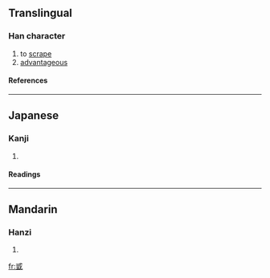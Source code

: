 ==Translingual==
===Han character===
{{Han char|rn=62|rad=戈|as=07|sn=11|four=|canj=戈口一土 (IRMG)}}
# to [[scrape]]
# [[advantageous]]
====References====
{{Han ref|kx=0413.050|dkj=11599|dj=0755.310|hdz=21406.110|uh=621C|ud=25116}}
----
==Japanese==
===Kanji===
{{ja-kanji|grade=|rs=戈07}}
# {{defn|Japanese}} 
====Readings====
{{ja-readings|on=[[てつ]] (tetsu), [[でち]] (dechi)|kun=[[するどい]] (surudoi), [[きる]] (kiru)}}
----
==Mandarin==
===Hanzi===
{{cmn-hanzi|pin=[[dié]] (die2)|wg=tieh<sup>2</sup>}}
# {{defn|Mandarin}}

[[fr:戜]]